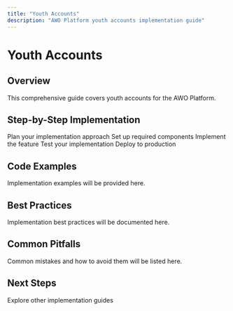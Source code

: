 ```yaml
---
title: "Youth Accounts"
description: "AWO Platform youth accounts implementation guide"
---
```


# Youth Accounts

## Overview

<Info>
This comprehensive guide covers youth accounts for the AWO Platform.
</Info>

## Step-by-Step Implementation

<Steps>
  <Step title="Planning">
    Plan your implementation approach
  </Step>
  <Step title="Setup">
    Set up required components
  </Step>
  <Step title="Implementation">
    Implement the feature
  </Step>
  <Step title="Testing">
    Test your implementation
  </Step>
  <Step title="Deployment">
    Deploy to production
  </Step>
</Steps>

## Code Examples

Implementation examples will be provided here.

## Best Practices

Implementation best practices will be documented here.

## Common Pitfalls

<Warning>
Common mistakes and how to avoid them will be listed here.
</Warning>

## Next Steps

<Card title="Related Guides" href="/guides/integration-walkthrough">
  Explore other implementation guides
</Card>
